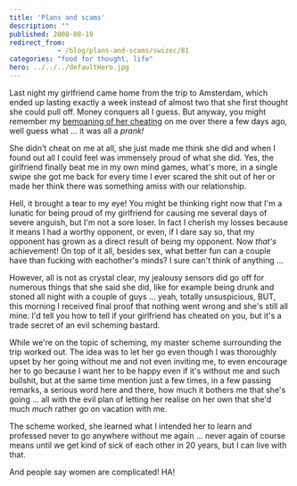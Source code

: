 ```yaml
---
title: 'Plans and scams'
description: ""
published: 2008-08-19
redirect_from: 
            - /blog/plans-and-scams/swizec/81
categories: "food for thought, life"
hero: ../../../defaultHero.jpg
---
```

Last night my girlfriend came home from the trip to Amsterdam, which ended up lasting exactly a week instead of almost two that she first thought she could pull off. Money conquers all I guess. But anyway, you might remember my [bemoaning of her cheating](http://swizec.com/index.php/mode=news/id=349) on me over there a few days ago, well guess what ... it was all a _prank!_

She didn't cheat on me at all, she just made me think she did and when I found out all I could feel was immensely proud of what she did. Yes, the girlfriend finally beat me in my own mind games, what's more, in a single swipe she got me back for every time I ever scared the shit out of her or made her think there was something amiss with our relationship.

Hell, it brought a tear to my eye! You might be thinking right now that I'm a lunatic for being proud of my girlfriend for causing me several days of severe anguish, but I'm not a sore loser. In fact I cherish my losses because it means I had a worthy opponent, or even, if I dare say so, that my opponent has grown as a direct result of being my opponent. Now _that's_ achievement! On top of it all, besides sex, what better fun can a couple have than fucking with eachother's minds? I sure can't think of anything ...

However, all is not as crystal clear, my jealousy sensors did go off for numerous things that she said she did, like for example being drunk and stoned all night with a couple of guys ... yeah, totally unsuspicious, BUT, this morning I received final proof that nothing went wrong and she's still all mine. I'd tell you how to tell if your girlfriend has cheated on you, but it's a trade secret of an evil scheming bastard.

While we're on the topic of scheming, my master scheme surrounding the trip worked out. The idea was to let her go even though I was thoroughly upset by her going without me and not even inviting me, to even encourage her to go because I want her to be happy even if it's without me and such bullshit, but at the same time mention just a few times, in a few passing remarks, a serious word here and there, how much it bothers me that she's going ... all with the evil plan of letting her realise on her own that she'd much _much_ rather go on vacation with me.

The scheme worked, she learned what I intended her to learn and professed never to go anywhere without me again ... never again of course means until we get kind of sick of each other in 20 years, but I can live with that.

And people say women are complicated! HA!